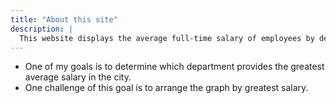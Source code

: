 ```yaml
---
title: "About this site"
description: |
  This website displays the average full-time salary of employees by department
---
```

* One of my goals is to determine which department provides the greatest average salary in the city. 
* One challenge of this goal is to arrange the graph by greatest salary.  